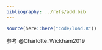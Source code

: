 ```yaml
---
bibliography: ../refs/add.bib
---
```


```r
source(here::here("code/load.R"))
```

参考 @Charlotte_Wickham2019